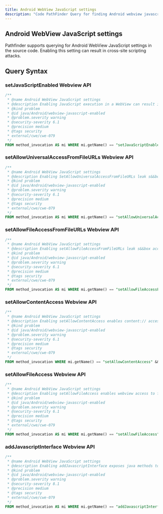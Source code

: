 ```yaml
---
title: Android WebView JavaScript settings
description: "Code PathFinder Query for finding Android webview javascript settings."
---
```


<PostHogLayout>
</PostHogLayout>

## Android WebView JavaScript settings

Pathfinder supports querying for Android WebView JavaScript settings in the source code. Enabling this setting can
result in cross-site scripting attacks.

## Query Syntax <Badge text="CWE-079" variant="tip" size="small" />

### setJavaScriptEnabled Webview API
```sql
/**
 * @name Android WebView JavaScript settings
 * @description Enabling JavaScript execution in a WebView can result in cross-site scripting attacks.
 * @kind problem
 * @id java/Android/webview-javascript-enabled
 * @problem.severity warning
 * @security-severity 6.1
 * @precision medium
 * @tags security
 * external/cwe/cwe-079
 */
FROM method_invocation AS mi WHERE mi.getName() == "setJavaScriptEnabled" && "true" in mi.getArgumentName()
```

### setAllowUniversalAccessFromFileURLs Webview API

```sql
/**
 * @name Android WebView JavaScript settings
 * @description Enabling SetAllowUniversalAccessFromFileURLs leak s&&box access to file:/// URLs from any origin.
 * @kind problem
 * @id java/Android/webview-javascript-enabled
 * @problem.severity warning
 * @security-severity 6.1
 * @precision medium
 * @tags security
 * external/cwe/cwe-079
 */
FROM method_invocation AS mi WHERE mi.getName() == "setAllowUniversalAccessFromFileURLs" && "true" in mi.getArgumentName()
```

### setAllowFileAccessFromFileURLs Webview API

```sql
/**
 * @name Android WebView JavaScript settings
 * @description Enabling setAllowFileAccessFromFileURLs leak s&&box access to file:/// URLs.
 * @kind problem
 * @id java/Android/webview-javascript-enabled
 * @problem.severity warning
 * @security-severity 6.1
 * @precision medium
 * @tags security
 * external/cwe/cwe-079
 */
FROM method_invocation AS mi WHERE mi.getName() == "setAllowFileAccessFromFileURLs" && "true" in mi.getArgumentName()
```

### setAllowContentAccess Webview API

```sql
/**
 * @name Android WebView JavaScript settings
 * @description Enabling setAllowContentAccess enables content:// access from webpages.
 * @kind problem
 * @id java/Android/webview-javascript-enabled
 * @problem.severity warning
 * @security-severity 6.1
 * @precision medium
 * @tags security
 * external/cwe/cwe-079
 */
FROM method_invocation WHERE mi.getName() == "setAllowContentAccess" && "true" in mi.getArgumentName()
```

### setAllowFileAccess Webview API

```sql
/**
 * @name Android WebView JavaScript settings
 * @description Enabling setAllowFileAccess enables webview access to file:/// URLs.
 * @kind problem
 * @id java/Android/webview-javascript-enabled
 * @problem.severity warning
 * @security-severity 6.1
 * @precision medium
 * @tags security
 * external/cwe/cwe-079
 */
FROM method_invocation AS mi WHERE mi.getName() == "setAllowFileAccess" && "true" in mi.getArgumentName()
```

### addJavascriptInterface Webview API

```sql
/**
 * @name Android WebView JavaScript settings
 * @description Enabling addJavascriptInterface exposes java methods to JavaScript.
 * @kind problem
 * @id java/Android/webview-javascript-enabled
 * @problem.severity warning
 * @security-severity 8.1
 * @precision medium
 * @tags security
 * external/cwe/cwe-079
 */
FROM method_invocation AS mi WHERE mi.getName() == "addJavascriptInterface"
```
